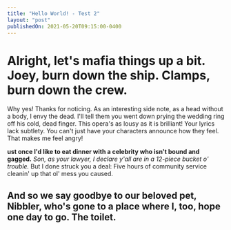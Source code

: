 ```yaml
---
title: "Hello World! - Test 2"
layout: "post"
publishedOn: 2021-05-20T09:15:00-0400
---
```


# Alright, let's mafia things up a bit. Joey, burn down the ship. Clamps, burn down the crew.

Why yes! Thanks for noticing. As an interesting side note, as a head without a body, I envy the dead. I'll tell them you went down prying the wedding ring off his cold, dead finger. This opera's as lousy as it is brilliant! Your lyrics lack subtlety. You can't just have your characters announce how they feel. That makes me feel angry!

**ust once I'd like to eat dinner with a celebrity who isn't bound and gagged.** _Son, as your lawyer, I declare y'all are in a 12-piece bucket o' trouble._ But I done struck you a deal: Five hours of community service cleanin' up that ol' mess you caused.

## And so we say goodbye to our beloved pet, Nibbler, who's gone to a place where I, too, hope one day to go. The toilet.
